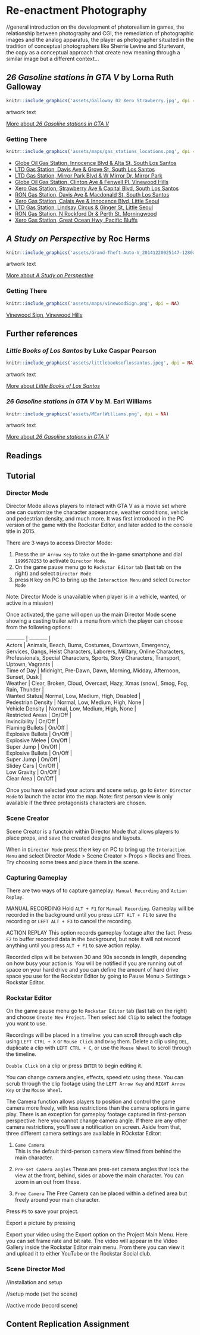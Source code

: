 # Re-enactment Photography

//general introduction on the development of photorealism in games, the relationship between photography and CGI, the remediation of photographic images and the analog apparatus, the player as photographer situated in the tradition of conceptual photographers like Sherrie Levine and Sturtevant, the copy as a conceptual approach that create new meaning through a similar image but a different context...

## _26 Gasoline stations in GTA V_ by Lorna Ruth Galloway {-} 
```r
knitr::include_graphics('assets/Galloway 02 Xero Strawberry.jpg', dpi = NA)
```
artwork text

[More about _26 Gasoline stations in GTA V_](https://www.lornaruthgalloway.com/charcoal-halftone)


### Getting There {-}
```r
knitr::include_graphics('assets/maps/gas_stations_locations.png', dpi = NA)
```

+ [Globe Oil Gas Station, Innocence Blvd & Alta St, South Los Santos](https://grandtheftdata.com/landmarks/#513.325,-1374.453,4,atlas,name=gas_station,Globe_Oil_Gas_Station,_Innocence_Blvd_&_Alta_St,_South_Los_Santos)
+ [LTD Gas Station, Davis Ave & Grove St, South Los Santos](https://grandtheftdata.com/landmarks/#513.325,-1374.453,4,atlas,name=gas_station,LTD_Gas_Station,_Davis_Ave_&_Grove_St,_South_Los_Santos)
+ [LTD Gas Station, Mirror Park Blvd & W Mirror Dr, Mirror Park](https://grandtheftdata.com/landmarks/#378.149,-934.191,4,atlas,name=gas_station,LTD_Gas_Station,_Mirror_Park_Blvd_&_W_Mirror_Dr,_Mirror_Park)
+ [Globe Oil Gas Station, Clinton Ave & Fenwell Pl, Vinewood Hills](https://grandtheftdata.com/landmarks/#613.567,192.271,6,atlas,name=gas_station,Globe_Oil_Gas_Station,_Clinton_Ave_&_Fenwell_Pl,_Vinewood_Hills)
+ [Xero Gas Station, Strawberry Ave & Capital Blvd, South Los Santos](https://grandtheftdata.com/landmarks/#513.325,-1374.453,4,atlas,name=gas_station,Xero_Gas_Station,_Strawberry_Ave_&_Capital_Blvd,_South_Los_Santos)
+ [RON Gas Station, Davis Ave & Macdonald St, South Los Santos](https://grandtheftdata.com/landmarks/#513.325,-1374.453,4,atlas,name=gas_station,RON_Gas_Station,_Davis_Ave_&_Macdonald_St,_South_Los_Santos)
+ [Xero Gas Station, Calais Ave & Innocence Blvd, Little Seoul](https://grandtheftdata.com/landmarks/#513.325,-1374.453,4,atlas,name=gas_station,Xero_Gas_Station,_Calais_Ave_&_Innocence_Blvd,_Little_Seoul)
+ [LTD Gas Station, Lindsay Circus & Ginger St, Little Seoul](https://grandtheftdata.com/landmarks/#513.325,-1374.453,4,atlas,name=gas_station,LTD_Gas_Station,_Lindsay_Circus_&_Ginger_St,_Little_Seoul)
+ [RON Gas Station, N Rockford Dr & Perth St, Morningwood](https://grandtheftdata.com/landmarks/#-1543.17,-676.107,4,atlas,name=gas_station,RON_Gas_Station,_N_Rockford_Dr_&_Perth_St,_Morningwood)
+ [Xero Gas Station, Great Ocean Hwy, Pacific Bluffs](https://grandtheftdata.com/landmarks/#-1543.17,-676.107,4,atlas,name=gas_station,Xero_Gas_Station,_Great_Ocean_Hwy,_Pacific_Bluffs)


## _A Study on Perspective_ by Roc Herms {-}
```r
knitr::include_graphics('assets/Grand-Theft-Auto-V_20141220025147-1280x720.jpeg', dpi = NA)
```

artwork text

[More about _A Study on Perspective_](https://www.rocherms.com/projects/study-of-perspective/)


### Getting There {-}
```r
knitr::include_graphics('assets/maps/vinewoodSign.png', dpi = NA)
```
[Vinewood Sign, Vinewood Hills](https://grandtheftdata.com/landmarks/#1016.057,312.205,4,atlas,name=vinewood,Vinewood_Sign,_Vinewood_Hills)

## Further references {-}

### _Little Books of Los Santos_ by Luke Caspar Pearson {-}
```r
knitr::include_graphics('assets/littlebooksoflossantos.jpeg', dpi = NA)
```

artwork text

[More about _Little Books of Los Santos_](https://www.alephograph.com/little-books-of-los-santos)


### _26 Gasoline stations in GTA V_ by M. Earl Williams {-} 
```r
knitr::include_graphics('assets/MEarlWilliams.png', dpi = NA)
```

artwork text

[More about _26 Gasoline stations in GTA V_](https://www.mearlwilliams.com/gasoline_stations#1)


## Readings {-}

## Tutorial {-}

### Director Mode {-}

Director Mode allows players to interact with GTA V as a movie set where one can customize the character appearance, weather conditions, vehicle and pedestrian density, and much more.
It was first introduced in the PC version of the game with the Rockstar Editor, and later added to the console title in 2015.


There are 3 ways to access Director Mode:

1. Press the ```UP Arrow Key``` to take out the in-game smartphone and dial ```1999578253``` to activate ```Director Mode```. 
2. On the game pause menu go to ```Rockstar Editor``` tab (last tab on the right) and select ```Director Mode``` 
3. press ```M``` key on PC to bring up the ```Interaction Menu``` and select ```Director Mode```

Note: Director Mode is unavailable when player is in a vehicle, wanted, or active in a mission)

Once activated, the game will open up the main Director Mode scene showing a casting trailer with a menu from which the player can choose from the following options: 



| ----------- | ----------- |
| Actors      | Animals, Beach, Bums, Costumes, Downtown, Emergency, Services, Gangs, Heist Characters, Laborers, Military, Online Characters, Professionals, Special Characters, Sports, Story Characters, Transport, Uptown, Vagrants	|
| Time of Day | Midnight, Pre-Dawn, Dawn, Morning, Midday, Afternoon, Sunset, Dusk        |
| Weather | Clear, Broken, Cloud, Overcast, Hazy, Xmas (snow), Smog, Fog, Rain, Thunder   |
| Wanted Status| Normal, Low, Medium, High, Disabled        |
| Pedestrian Density | Normal, Low, Medium, High, None        |
| Vehicle Density | Normal, Low, Medium, High, None        |
| Restricted Areas | On/Off        |
| Invincibility | On/Off        |
| Flaming Bullets | On/Off        |
| Explosive Bullets | On/Off        |
| Explosive Melee | On/Off        |
| Super Jump | On/Off        |
| Explosive Bullets | On/Off        |
| Super Jump | On/Off        |
| Slidey Cars | On/Off        |
| Low Gravity | On/Off        |
| Clear Area | On/Off        |

Once you have selected your actors and scene setup, go to ```Enter Director Mode``` to launch the actor into the map. Note: first person view is only available if the three protagonists characters are chosen.


### Scene Creator {-}

Scene Creator is a functoin within Director Mode that allows players to place props, and save the created designs and layouts.

When in ```Director Mode``` press the ```M``` key on PC to bring up the ```Interaction Menu``` and select Director Mode > Scene Creator > Props > Rocks and Trees. Try choosing some trees and place them in the scene.


### Capturing Gameplay {-}

There are two ways of to capture gameplay: ```Manual Recording``` and ```Action Replay```.

MANUAL RECORDING
Hold ```ALT + F1``` for ```Manual Recording```. Gameplay will be recorded in the background until you press ```LEFT ALT + F1``` to save the recording or ```LEFT ALT + F3``` to cancel the recording.

ACTION REPLAY
This option records gameplay footage after the fact. Press ```F2``` to buffer recorded data in the background, but note it will not record anything until you press ```ALT + F1``` to save action replay.

Recorded clips will be between 30 and 90s seconds in length, depending on how busy your action is. You will be notified if you are running out of space on your hard drive and you can define the amount of hard drive space you use for the Rockstar Editor by going to Pause Menu > Settings > Rockstar Editor.


### Rockstar Editor {-}

On the game pause menu go to ```Rockstar Editor``` tab (last tab on the right) and choose ```Create New Project```. Then select ```Add Clip``` to select the footage you want to use. 

Recordings will be placed in a timeline: you can scroll through each clip using ```LEFT CTRL + X``` or ```Mouse Click``` and ```Drag``` them. 
Delete a clip using ```DEL```, duplicate a clip with ```LEFT CTRL + C```, or use the ```Mouse Wheel``` to scroll through the timeline.

```Double Click``` on a clip or press ```ENTER``` to begin editing it.

You can change camera angles, effects, speed etc using these. You can scrub through the clip footage using the ```LEFT Arrow Key``` and ```RIGHT Arrow Key``` or the ```Mouse Wheel```. 

The Camera function allows players to position and control the game camera more freely, with less restrictions than the camera options in game play. There is an exception for gameplay footage captured in first-person perspective: here you cannot change camera angle. If there are any other camera restrictions, you'll see a notification on screen. Aside from that, three different camera settings are available in ROckstar Editor:

1. ```Game Camera```  
This is the default third-person camera view filmed from behind the main character.

2. ```Pre-set Camera angles```
These are pres-set camera angles that lock the view at the front, behind, sides or above the main character. You can zoom in an out from these.

3. ```Free Camera``` 
The Free Camera can be placed within a defined area but freely around your main character.


Press ```F5``` to save your project.

Export a picture by pressing 

Export your video using the Export option on the Project Main Menu. Here you can set frame rate and bit rate. The video will appear in the Video Gallery inside the Rockstar Editor main menu. From there you can view it and upload it to either YouTube or the Rockstar Social club.


### Scene Director Mod {-}

//installation and setup

//setup mode (set the scene)

//active mode (record scene)

## Content Replication Assignment {-}
